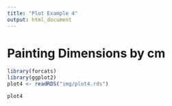 ```yaml
---
title: "Plot Example 4"
output: html_document
---
```


# Painting Dimensions by cm

```r
library(forcats)
library(ggplot2)
plot4 <- readRDS("img/plot4.rds")

plot4
```
